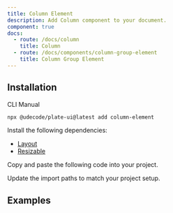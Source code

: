 ```yaml
---
title: Column Element
description: Add Column component to your document.
component: true
docs:
  - route: /docs/column
    title: Column
  - route: /docs/components/column-group-element
    title: Column Group Element
---
```


## Installation

<Tabs defaultValue="cli">

<TabsList>
<TabsTrigger value="cli">CLI</TabsTrigger>
<TabsTrigger value="manual">Manual</TabsTrigger>
</TabsList>
<TabsContent value="cli">

```bash
npx @udecode/plate-ui@latest add column-element
```

</TabsContent>

<TabsContent value="manual">

<Steps>

<Step>

Install the following dependencies:

- [Layout](/docs/column)
- [Resizable](/docs/components/resizable)

</Step>

<Step>

Copy and paste the following code into your project.

</Step>

<ComponentSource name="column-element" />

<Step>

Update the import paths to match your project setup.

</Step>

</Steps>

</TabsContent>

</Tabs>

## Examples

<ComponentPreview name="playground-demo" id="column" />

<ComponentSource src="../../templates/plate-playground-template/src/lib/plate/plate-plugins.ts" />
